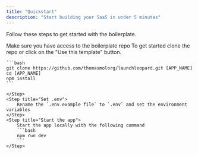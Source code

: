 ```yaml
---
title: "Quickstart"
description: "Start building your SaaS in under 5 minutes"
---
```


Follow these steps to get started with the boilerplate.

<Steps>
    <Step title="Boilerplate repo access">
        Make sure you have access to the boilerplate repo 
    </Step>
    <Step title="Clone or 'Use this template'">
    To get started clone the repo or click on the "Use this template" button.

    ```bash
    git clone https://github.com/thomasmolorg/launchleopard.git [APP_NAME]
    cd [APP_NAME]
    npm install
    ```

    </Step>
    <Step title="Set .env">
        Rename the `.env.example file` to `.env` and set the environment variables
    </Step>
    <Step title="Start the app">
        Start the app locally with the following command
        ```bash 
        npm run dev
        ```
    </Step>
</Steps>
